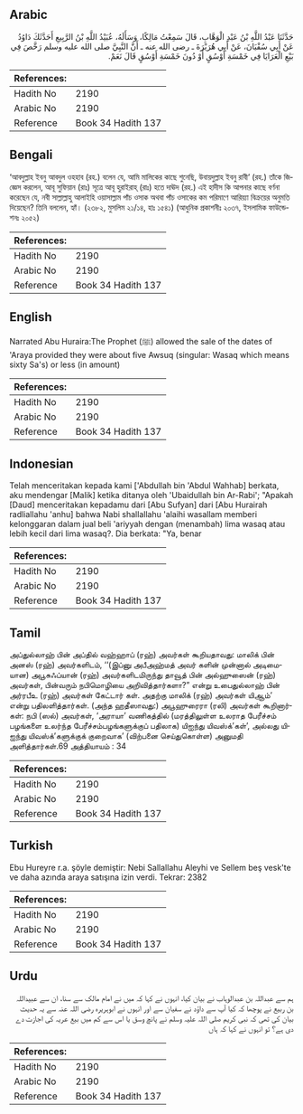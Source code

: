## Arabic


<div dir="rtl" lang="ar" style={{fontSize:'larger',backgroundColor:'#f8f9fa',padding:20}}>
حَدَّثَنَا عَبْدُ اللَّهِ بْنُ عَبْدِ الْوَهَّابِ، قَالَ سَمِعْتُ مَالِكًا، وَسَأَلَهُ، عُبَيْدُ اللَّهِ بْنُ الرَّبِيعِ أَحَدَّثَكَ دَاوُدُ عَنْ أَبِي سُفْيَانَ، عَنْ أَبِي هُرَيْرَةَ ـ رضى الله عنه ـ أَنَّ النَّبِيَّ صلى الله عليه وسلم رَخَّصَ فِي بَيْعِ الْعَرَايَا فِي خَمْسَةِ أَوْسُقٍ أَوْ دُونَ خَمْسَةِ أَوْسُقٍ قَالَ نَعَمْ‏.‏
</div>
<div style={{backgroundColor:'#f8f9fa',padding:20, marginBottom: 10}}><table> <thead> <tr> <th>References:</th> <th></th> </tr> </thead> <tbody><tr><td>Hadith No</td><td>2190</td></tr><tr><td>Arabic No</td><td>2190</td></tr><tr><td>Reference</td><td>Book 34 Hadith 137</td></tr></tbody></table></div>

## Bengali


<div dir="ltr" lang="bn" style={{fontSize:'larger',backgroundColor:'#f8f9fa',padding:20}}>
‘আবদুল্লাহ ইবনু আবদুল ওহহাব (রহ.) বলেন যে, আমি মালিকের কাছে শুনেছি, উবায়দুল্লাহ ইবনু রাবী‘ (রহ.) তাঁকে জিজ্ঞেস করলেন, আবূ সুফিয়ান (রাঃ) সূত্রে আবূ হুরাইরাহ্ (রাঃ) হতে দাঊদ (রহ.) এই হাদীস কি আপনার কাছে বর্ণনা করেছেন যে, নবী সাল্লাল্লাহু আলাইহি ওয়াসাল্লাম পাঁচ ওসাক অথবা পাঁচ ওসাকের কম পরিমাণে আরিয়্যা বিক্রয়ের অনুমতি দিয়েছেন? তিনি বললেন, হ্যাঁ। (২৩৮২, মুসলিম ২১/১৪, হাঃ ১৫৪১) (আধুনিক প্রকাশনীঃ ২০৩৭, ইসলামিক ফাউন্ডেশনঃ ২০৫২)
</div>
<div style={{backgroundColor:'#f8f9fa',padding:20, marginBottom: 10}}><table> <thead> <tr> <th>References:</th> <th></th> </tr> </thead> <tbody><tr><td>Hadith No</td><td>2190</td></tr><tr><td>Arabic No</td><td>2190</td></tr><tr><td>Reference</td><td>Book 34 Hadith 137</td></tr></tbody></table></div>

## English


<div dir="ltr" lang="en" style={{fontSize:'larger',backgroundColor:'#f8f9fa',padding:20}}>
Narrated Abu Huraira:The Prophet (ﷺ) allowed the sale of the dates of 'Araya provided they were about five Awsuq (singular: Wasaq which means sixty Sa's) or less (in amount)
</div>
<div style={{backgroundColor:'#f8f9fa',padding:20, marginBottom: 10}}><table> <thead> <tr> <th>References:</th> <th></th> </tr> </thead> <tbody><tr><td>Hadith No</td><td>2190</td></tr><tr><td>Arabic No</td><td>2190</td></tr><tr><td>Reference</td><td>Book 34 Hadith 137</td></tr></tbody></table></div>

## Indonesian


<div dir="ltr" lang="id" style={{fontSize:'larger',backgroundColor:'#f8f9fa',padding:20}}>
Telah menceritakan kepada kami ['Abdullah bin 'Abdul Wahhab] berkata, aku mendengar [Malik] ketika ditanya oleh 'Ubaidullah bin Ar-Rabi'; "Apakah [Daud] menceritakan kepadamu dari [Abu Sufyan] dari [Abu Hurairah radliallahu 'anhu] bahwa Nabi shallallahu 'alaihi wasallam memberi kelonggaran dalam jual beli 'ariyyah dengan (menambah) lima wasaq atau lebih kecil dari lima wasaq?. Dia berkata: "Ya, benar
</div>
<div style={{backgroundColor:'#f8f9fa',padding:20, marginBottom: 10}}><table> <thead> <tr> <th>References:</th> <th></th> </tr> </thead> <tbody><tr><td>Hadith No</td><td>2190</td></tr><tr><td>Arabic No</td><td>2190</td></tr><tr><td>Reference</td><td>Book 34 Hadith 137</td></tr></tbody></table></div>

## Tamil


<div dir="ltr" lang="ta" style={{fontSize:'larger',backgroundColor:'#f8f9fa',padding:20}}>
அப்துல்லாஹ் பின் அப்தில் வஹ்ஹாப் (ரஹ்) அவர்கள் கூறியதாவது: மாலிக் பின் அனஸ் (ரஹ்) அவர்களிடம், ‘‘(இப்னு அபீஅஹ்மத் அவர் களின் முன்னால் அடிமையான) அபூசுஃப்யான் (ரஹ்) அவர்களிடமிருந்து தாவூத் பின் அல்ஹுஸைன் (ரஹ்) அவர்கள், பின்வரும் நபிமொழியை அறிவித்தார்களா?” என்று உபைதுல்லாஹ் பின் அர்ரபீஉ (ரஹ்) அவர்கள் கேட்டார் கள். அதற்கு மாலிக் (ரஹ்) அவர்கள் யிஆம்’ என்று பதிலளித்தார்கள். (அந்த ஹதீஸாவது:) அபூஹுரைரா (ரலி) அவர்கள் கூறினார்கள்: நபி (ஸல்) அவர்கள், ‘அராயா’ வணிகத்தில் (மரத்திலுள்ள உலராத பேரீச்சம் பழங்களை உலர்ந்த பேரீச்சம்பழங்களுக்குப் பதிலாக) யிஐந்து யிவஸ்க்’கள்’, அல்லது யிஐந்து யிவஸ்க்’களுக்குக் குறைவாக’ (விற்பனை செய்துகொள்ள) அனுமதி அளித்தார்கள்.69 அத்தியாயம் : 34
</div>
<div style={{backgroundColor:'#f8f9fa',padding:20, marginBottom: 10}}><table> <thead> <tr> <th>References:</th> <th></th> </tr> </thead> <tbody><tr><td>Hadith No</td><td>2190</td></tr><tr><td>Arabic No</td><td>2190</td></tr><tr><td>Reference</td><td>Book 34 Hadith 137</td></tr></tbody></table></div>

## Turkish


<div dir="ltr" lang="tr" style={{fontSize:'larger',backgroundColor:'#f8f9fa',padding:20}}>
Ebu Hureyre r.a. şöyle demiştir: Nebi Sallallahu Aleyhi ve Sellem beş vesk'te ve daha azında araya satışına izin verdi. Tekrar: 2382
</div>
<div style={{backgroundColor:'#f8f9fa',padding:20, marginBottom: 10}}><table> <thead> <tr> <th>References:</th> <th></th> </tr> </thead> <tbody><tr><td>Hadith No</td><td>2190</td></tr><tr><td>Arabic No</td><td>2190</td></tr><tr><td>Reference</td><td>Book 34 Hadith 137</td></tr></tbody></table></div>

## Urdu


<div dir="rtl" lang="ur" style={{fontSize:'larger',backgroundColor:'#f8f9fa',padding:20}}>
ہم سے عبداللہ بن عبدالوہاب نے بیان کیا، انہوں نے کہا کہ میں نے امام مالک سے سنا، ان سے عبیداللہ بن ربیع نے پوچھا کہ کیا آپ سے داؤد نے سفیان سے اور انہوں نے ابوہریرہ رضی اللہ عنہ سے یہ حدیث بیان کی تھی کہ نبی کریم صلی اللہ علیہ وسلم نے پانچ وسق یا اس سے کم میں بیع عریہ کی اجازت دے دی ہے؟ تو انہوں نے کہا کہ ہاں
</div>
<div style={{backgroundColor:'#f8f9fa',padding:20, marginBottom: 10}}><table> <thead> <tr> <th>References:</th> <th></th> </tr> </thead> <tbody><tr><td>Hadith No</td><td>2190</td></tr><tr><td>Arabic No</td><td>2190</td></tr><tr><td>Reference</td><td>Book 34 Hadith 137</td></tr></tbody></table></div>